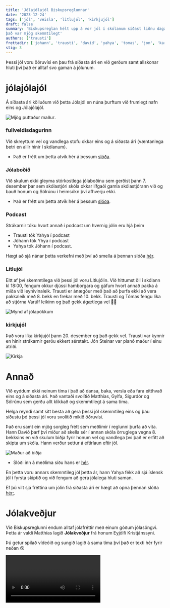 ```yaml
---
title: 'Jólajólajól Biskupsreglunnar'
date: '2023-12-24'
tags: ['jól', 'veisla', 'litlujól', 'kirkjujól']
draft: false
summary: 'Biskupsreglan hélt upp á vor jól í skólanum síðast liðnu daga og 
það var mjög skemmtilegt'
authors: ['trausti']
frettadir: ['johann', 'trausti', 'david', 'yahya', 'tomas', 'jon', 'karel']
stig: 3
---
```



Þessi jól voru öðruvísi en þau frá síðasta ári en við gerðum samt allskonar hluti því það er alltaf svo gaman á jólunum.


<TOCInline toc={props.toc} asDisclosure />


# jólajólajól


Á síðasta ári kölluðum við þetta Jólajól en núna þurftum við frumlegt nafn eins og Jólajólajól.


![Mjög puttaður maður](/static/images/faerslur/annad/puttadur-madur.jpg).


### fullveldisdagurinn

Við skreyttum vel og vandlega stofu okkar eins og á síðasta ári (væntanlega betri en allir hinir í skólanum).


- Það er frétt um þetta atvik hér á þessum [slóða](/frettir/fullveldisdagurinn).


### Jólaboðið

Við skulum ekki gleyma stórkostlega jólaboðinu sem gerðist þann 7. desember þar sem skólastjóri skóla okkar lífgaði gamla
skólastjórann við og bauð honum og Sólrúnu í heimsókn því afhverju ekki.

- Það er frétt um þetta atvik hér á þessum [slóða](/frettir/jolabod).


### Podcast

Strákarnir tóku hvort annað í podcast um hvernig jólin eru hjá þeim

- Trausti tók Yahya í podcast
- Jóhann tók Yhya í podcast
- Yahya tók Jóhann í podcast.

Hægt að sjá nánar þetta verkefni með því að smella á þennan slóða [hér](/verkefni/Podcast).


### Litlujól

Eitt af því skemmtilega við þessi jól voru Litlujólin. Við hittumst öll í skólann kl 18:00, fengum okkur djússi hamborgara og gáfum
hvort annað pakka á miða við leynivinaleik. Trausti er ánægður með það að þurfa ekki að vera pakkaleik með 8. bekk en frekar með 10. bekk.
Trausti og Tómas fengu líka að stjórna Varúlf leikinn og það gekk ágætlega vel 🤷‍♂️


![Mynd af jólapökkum](/static/images/faerslur/annad/jólapakkar.jpg)


### kirkjujól

Það voru líka kirkjujól þann 20. desember og það gekk vel. Trausti var kynnir en hinir strákarnir gerðu ekkert sérstakt.
Jón Steinar var píanó maður í einu atriði.


![Kirkja](/static/images/faerslur/annad/kirkja.jpeg)


# Annað 

Við eyddum ekki neinum tíma í það að dansa, baka, versla eða fara eitthvað eins og á síðasta ári.
Það vantaði svolítið Matthías, Gylfa, Sigurdór og Sólrúnu sem gerðu allt klikkað og skemmtilegt á sama tíma.


Helga reyndi samt sitt besta að gera þessi jól skemmtileg eins og þau síðustu þó þessi jól voru svolítið mikið öðruvísi. 


Það eru samt ein mjög sorgleg frétt sem meðlimir í reglunni þurfa að vita. Hann Davíð þarf því miður að skella sér í annan skóla 
örruglega vegna 8. bekksins en við skulum biðja fyrir honum vel og vandlega því það er erfitt að skipta um skóla.
Hann verður settur á eftirlaun eftir jól.


![Maður að biðja](/static/images/faerslur/annad/jola-madur-bidja.jpg)


- Slóði inn á meðlima síðu hans er [hér](/medlimir/david).


En þetta voru annars skemmtileg jól þetta ár, hann Yahya fékk að sjá íslensk jól í fyrsta skiptið og við fengum að gera jólalega hluti saman.


Ef þú vilt sjá fréttina um jólin frá síðasta ári er hægt að opna þennan slóða [hér:](/frettir/jolajol).


# Jólakveðjur

Við Biskupsreglunni endum alltaf jólafréttir með einum góðum jólasöngvi. 
Þetta ár valdi Matthías lagið **Jólakveðjur** frá honum Eyjólfi Kristjánssyni.


Þú getur spilað vídeóið og sungið lagið á sama tíma því það er texti hér fyrir neðan 😮


<Video id="6VrSSu0HctM" />


Það er' að koma jól,     
menn syngja heims um ból,     
í staðinn fyrir sól,     
andar hrímu frá mér beint til þín  


Ég veit ei hvar þú ert,     
en finnst samt mikils vert,     
að geta strengi snert,     
hér í hjarta er vetrarsól hlý.


Gott er til þess að vita \
að skammdegið hitar \
ein ósk sem fylgir þér   \
seint á skammdegiskvöldum \
á ljósvakans öldum frá mér  


Friður sé með þér og fögnuður jafnan um jólin,  
til þess að létt' af þér áhyggjum sorgum og sút.   
Bægja burt svartsýn' og boða þér bjartsýn' um jólin,  
gæfan þér fylgi um jólin og árið allt út.    


Í dagsins ys og þys,  
menn hugs' um glaum og glys,       
en fara kannsk' á mis,       
við þann frið sem í jólunum býr.   


Ég veit ei hvar þú ert, \
en finnst samt mikils vert, \
að geta strengi snert,  \
hér í hjarta er vetrarsól hlý.   


oft er vinátta eiga \
og treysta því mega \
af því hver dagur nýr   \
lýsir fögnuðu barna sem \
hátíðar stjarna svo skýr  


Friður sé með þér og fögnuður jafnan um jólin,   
til þess að létt' af þér áhyggjum sorgum og sút.    
Bægja burt svartsýn' og boða þér bjartsýn' um jólin,    
gæfan þér fylgi um jólin og árið allt út.  


Friður sé með þér og fögnuður árið á enda \
Hugheilar óskir þið losið í sorgir og sút.    \
Með þessu vil ég þér hátíðarkveðjurnar senda. \
gæfan þér fylgi um jólin og árið allt út.


Friður sé með þér og fögnuður jafnan um jólin,  
til þess að létt' af þér áhyggjum sorgum og sút.   
Bægja burt svartsýn' og boða þér bjartsýn' um jólin,   
gæfan þér fylgi um jólin og árið allt út.


Gleðileg jól,   
gleðileg jól,   
farsælt nýtt ár.   


